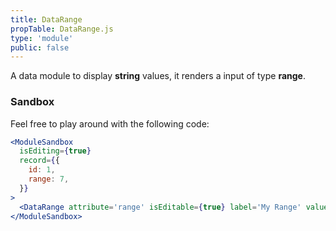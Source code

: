 ```yaml
---
title: DataRange
propTable: DataRange.js
type: 'module'
public: false
---
```


A data module to display **string** values, it renders a input of type **range**.

### Sandbox

Feel free to play around with the following code:

```jsx
<ModuleSandbox
  isEditing={true}
  record={{
    id: 1,
    range: 7,
  }}
>
  <DataRange attribute='range' isEditable={true} label='My Range' value='7' />
</ModuleSandbox>
```
